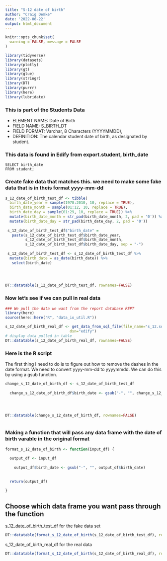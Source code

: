 ```yaml
---
title: "S-12 date of birth"
author: "Craig Demke"
date: '2022-06-22'
output: html_document
---
```


```r
knitr::opts_chunk$set(
  warning = FALSE, message = FALSE
)
```

```r
library(tidyverse)
library(datasets)
library(plotly)
library(gt)
library(glue)
library(stringr)
library(DT)
library(purrr)
library(here)
library(lubridate)
```
### This is part of the Students Data 
* ELEMENT NAME: Date of Birth 
* FIELD NAME: S_BIRTH_DT 
* FIELD FORMAT: Varchar, 8 Characters (YYYYMMDD), 
* DEFINITION: The calendar student date of birth, as designated by student. 

### This data is found in Edify from export.student, birth_date
```{}
SELECT birth_date
FROM student;
```


### Create fake data that matches this. we need to make some fake data that is in theis format yyyy-mm-dd

```r
s_12_date_of_birth_test_df <- tibble(
  birth_date_year = sample(1978:2010, 10, replace = TRUE),
  birth_date_month = sample(01:12, 10, replace = TRUE),
  birth_date_day = sample(01:29, 10, replace = TRUE)) %>% 
  mutate(birth_date_month = str_pad(birth_date_month, 2, pad = '0')) %>% 
  mutate(birth_date_day = str_pad(birth_date_day, 2, pad = '0'))
  
 s_12_date_of_birth_test_df$"birth_date" =
   paste(s_12_date_of_birth_test_df$birth_date_year, 
         s_12_date_of_birth_test_df$birth_date_month, 
         s_12_date_of_birth_test_df$birth_date_day, sep = "-")
 
 s_12_date_of_birth_test_df <- s_12_date_of_birth_test_df %>%
  mutate(birth_date = as_date(birth_date)) %>% 
   select(birth_date)
 

   

DT::datatable(s_12_date_of_birth_test_df, rownames=FALSE)
```

### Now let's see if we can pull in real data

```r
### We pull the data we want from the report database REPT 
library(here)
source(here::here("R", "data_io_util.R"))

s_12_date_of_birth_real_df <- get_data_from_sql_file(file_name="s_12.sql",
                             dsn="edify")
# display data pulled in table
DT::datatable(s_12_date_of_birth_real_df, rownames=FALSE)
```


### Here is the R script

The first thing I need to do is to figure out how to remove the dashes in the date format. We need to convert yyyy-mm-dd to yyyymmdd. We can do this by using a gsub function.

```r

change_s_12_date_of_birth_df <- s_12_date_of_birth_test_df
 
  change_s_12_date_of_birth_df$birth_date <- gsub("-", "", change_s_12_date_of_birth_df$birth_date)
    
  


DT::datatable(change_s_12_date_of_birth_df, rownames=FALSE)



```

### Making a function that will pass any data frame with the date of birth varable in the original format

```r

format_s_12_date_of_birth <- function(input_df) {
  
  output_df <- input_df 
 
    output_df$birth_date <- gsub("-", "", output_df$birth_date) 
  
  
  return(output_df)
  
}
```
## Choose which data frame you want pass through the function 

s_12_date_of_birth_test_df for the fake data set
```r
DT::datatable(format_s_12_date_of_birth(s_12_date_of_birth_test_df), rownames=FALSE)
```

s_12_date_of_birth_real_df for the real data
```r
DT::datatable(format_s_12_date_of_birth(s_12_date_of_birth_real_df), rownames=FALSE)
```

